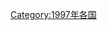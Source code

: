{{Year by category
|m=1
|c=9
|d=9
|y=7
|cat=各国灾难
|sortkey=*
|parent=各年各国灾难
|subcat=1997年灾难
}}
[[Category:1997年各国|Category:1997年各国]]